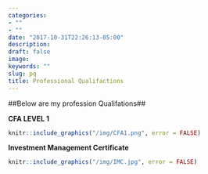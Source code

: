 ```yaml
---
categories:
- ""
- ""
date: "2017-10-31T22:26:13-05:00"
description:
draft: false
image:
keywords: ""
slug: pq
title: Professional Qualifactions
---
```


##Below are my profession Qualifations##

**CFA LEVEL 1**\

```r
knitr::include_graphics("/img/CFA1.png", error = FALSE)
```

**Investment Management Certificate**

```r
knitr::include_graphics("/img/IMC.jpg", error = FALSE)
```